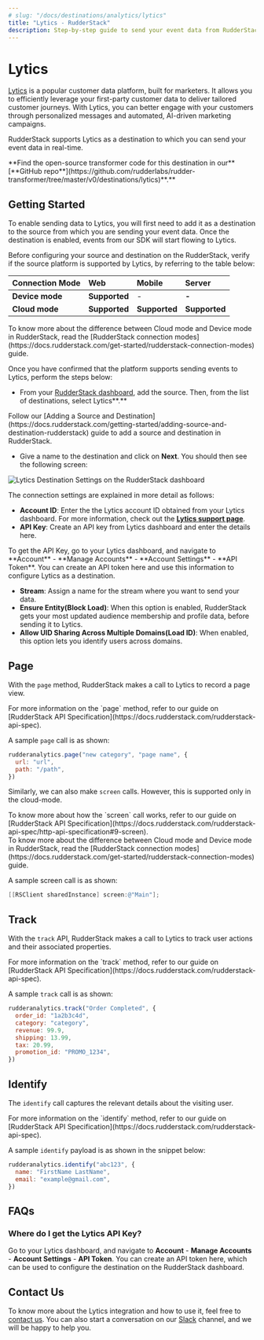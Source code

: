 ```yaml
---
# slug: "/docs/destinations/analytics/lytics"
title: "Lytics - RudderStack"
description: Step-by-step guide to send your event data from RudderStack to Lytics.
---
```


# Lytics

[Lytics](https://www.lytics.com/) is a popular customer data platform, built for marketers. It allows you to efficiently leverage your first-party customer data to deliver tailored customer journeys. With Lytics, you can better engage with your customers through personalized messages and automated, AI-driven marketing campaigns.

RudderStack supports Lytics as a destination to which you can send your event data in real-time.

<div class="successBlock">
  **Find the open-source transformer code for this destination in our**
  [**GitHub
  repo**](https://github.com/rudderlabs/rudder-transformer/tree/master/v0/destinations/lytics)**.**
</div>

## Getting Started

To enable sending data to Lytics, you will first need to add it as a destination to the source from which you are sending your event data. Once the destination is enabled, events from our SDK will start flowing to Lytics.

Before configuring your source and destination on the RudderStack, verify if the source platform is supported by Lytics, by referring to the table below:

| **Connection Mode** | **Web**       | **Mobile**    | **Server**    |
| :------------------ | :------------ | :------------ | :------------ |
| **Device mode**     | **Supported** | -             | **-**         |
| **Cloud mode**      | **Supported** | **Supported** | **Supported** |

<div class="infoBlock">
To know more about the difference between Cloud mode and Device mode in RudderStack, read the [RudderStack connection modes](https://docs.rudderstack.com/get-started/rudderstack-connection-modes) guide.

</div>

Once you have confirmed that the platform supports sending events to Lytics, perform the steps below:

- From your [RudderStack dashboard](https://app.rudderstack.com/signup?type=freetrial), add the source. Then, from the list of destinations, select Lytics**.**

<div class="infoBlock">
Follow our [Adding a Source and Destination](https://docs.rudderstack.com/getting-started/adding-source-and-destination-rudderstack) guide to add a source and destination in RudderStack.

</div>

- Give a name to the destination and click on **Next**. You should then see the following screen:

![Lytics Destination Settings on the RudderStack dashboard](../../.gitbook/assets/lytics.png)

The connection settings are explained in more detail as follows:

- **Account ID**: Enter the the Lytics account ID obtained from your Lytics dashboard. For more information, check out the [**Lytics support page**](https://support.lytics.com/hc/en-us/articles/115001231351-How-do-I-find-my-Lytics-account-ID-).
- **API Key**: Create an API key from Lytics dashboard and enter the details here.

<div class="infoBlock">
To get the API Key, go to your Lytics dashboard, and navigate to **Account** - **Manage Accounts** - **Account Settings** - **API Token**. You can create an API token here and use this information to configure Lytics as a destination.

</div>

- **Stream**: Assign a name for the stream where you want to send your data.
- **Ensure Entity\(Block Load\)**: When this option is enabled, RudderStack gets your most updated audience membership and profile data, before sending it to Lytics.
- **Allow UID Sharing Across Multiple Domains\(Load ID\)**: When enabled, this option lets you identify users across domains.

## Page

With the `page` method, RudderStack makes a call to Lytics to record a page view.

<div class="infoBlock">
For more information on the `page` method, refer to our guide on [RudderStack API Specification](https://docs.rudderstack.com/rudderstack-api-spec).

</div>

A sample `page` call is as shown:

```javascript
rudderanalytics.page("new category", "page name", {
  url: "url",
  path: "/path",
})
```

Similarly, we can also make `screen` calls. However, this is supported only in the cloud-mode.

<div class="infoBlock">
To know more about how the `screen` call works, refer to our guide on [RudderStack API Specification](https://docs.rudderstack.com/rudderstack-api-spec/http-api-specification#9-screen).

</div>

<div class="infoBlock">
To know more about the difference between Cloud mode and Device mode in RudderStack, read the [RudderStack connection modes](https://docs.rudderstack.com/get-started/rudderstack-connection-modes) guide.

</div>

A sample screen call is as shown:

```objectivec
[[RSClient sharedInstance] screen:@"Main"];
```

## Track

With the `track` API, RudderStack makes a call to Lytics to track user actions and their associated properties.

<div class="infoBlock">
For more information on the `track` method, refer to our guide on [RudderStack API Specification](https://docs.rudderstack.com/rudderstack-api-spec).

</div>

A sample `track` call is as shown:

```javascript
rudderanalytics.track("Order Completed", {
  order_id: "1a2b3c4d",
  category: "category",
  revenue: 99.9,
  shipping: 13.99,
  tax: 20.99,
  promotion_id: "PROMO_1234",
})
```

## Identify

The `identify` call captures the relevant details about the visiting user.

<div class="infoBlock">
For more information on the `identify` method, refer to our guide on [RudderStack API Specification](https://docs.rudderstack.com/rudderstack-api-spec).

</div>

A sample `identify` payload is as shown in the snippet below:

```javascript
rudderanalytics.identify("abc123", {
  name: "FirstName LastName",
  email: "example@gmail.com",
})
```

## FAQs

### Where do I get the Lytics API Key?

Go to your Lytics dashboard, and navigate to **Account** - **Manage Accounts** - **Account Settings** - **API Token**. You can create an API token here, which can be used to configure the destination on the RudderStack dashboard.

## Contact Us

To know more about the Lytics integration and how to use it, feel free to [contact us](mailto:%20docs@rudderstack.com). You can also start a conversation on our [Slack](https://resources.rudderstack.com/join-rudderstack-slack) channel, and we will be happy to help you.
